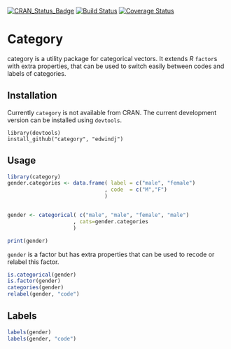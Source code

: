 [![CRAN_Status_Badge](http://www.r-pkg.org/badges/version/category)](https://cran.r-project.org/package=category)
[![Build Status](https://travis-ci.org/edwindj/category.svg?branch=master)](https://travis-ci.org/edwindj/category)
[![Coverage Status](https://img.shields.io/codecov/c/github/edwindj/category/master.svg)](https://codecov.io/github/edwindj/category?branch=master)

Category 
========

category is a utility package for categorical vectors. It extends *R* `factor`s with extra properties, that can be used to 
switch easily between codes and labels of categories. 

Installation
------------

Currently `category` is not available from CRAN. The current development version can be installed using `devtools`.


```
library(devtools)
install_github("category", "edwindj")
```

Usage
-----

```r
library(category)
gender.categories <- data.frame( label = c("male", "female")
                               , code  = c("M","F")
                               )


gender <- categorical( c("male", "male", "female", "male")
                     , cats=gender.categories
                     )

print(gender)
```

`gender` is a factor but has extra properties that can be used to recode or relabel this factor.

```r
is.categorical(gender)
is.factor(gender)
categories(gender)
relabel(gender, "code")
```

Labels
------
```r
labels(gender)
labels(gender, "code")
```

